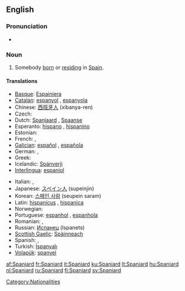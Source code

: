 ==English==

===Pronunciation===
* {{audio|en-us-Spaniard.ogg|Audio (US)}}

===Noun===
{{en-noun}}

# Somebody [[born]] or [[reside|residing]] in [[Spain]].

====Translations====
{{trans-top|somebody from Spain}}
* [[Basque]]: [[Espainiera]]
* [[Catalan]]: [[espanyol]] {{m}}, [[espanyola]] {{f}}
* Chinese: [[西班牙人]] (xibanya-ren)
* Czech: {{t-|cs|Španěl|m}}
* Dutch: [[Spanjaard]] {{m}}, [[Spaanse]] {{f}}
* Esperanto: [[hispano]] {{m}}, [[hispanino]] {{f}}
* Estonian: {{t-|et|hispaanlane}}
* French: {{t+|fr|espagnol|m}}, {{t+|fr|espagnole|f}}
* [[Galician]]: [[español]] {{m}}, [[española]] {{f}}
* German: {{t+|de|Spanier|m}}, {{t+|de|Spanierin|f}}
* Greek: {{t+|el|Ισπανός|m|sc=Grek}}
* Icelandic: [[Spánverji]] {{m}}
* [[Interlingua]]: [[espaniol]]
{{trans-mid}}
* Italian: {{t+|it|spagnolo|m}}, {{t+|it|spagnola|f}}
* Japanese: [[スペイン人]] (supeinjin)
* Korean: [[스페인 사람]] (seupein saram)
* Latin: [[hispanicus]] {{m}}, [[hispanica]] {{f}}
* Norwegian: {{t-|no|spanjol|m}}
* Portuguese: [[espanhol]] {{m}}, [[espanhola]] {{f}}
* Romanian: {{t-|ro|spaniol|m}}, {{t+|ro|spaniolă|f}}
* Russian: [[Испанец]] (Ispanets)
* [[Scottish Gaelic]]: [[Spàinneach]] {{m}}
* Spanish: {{t+|es|español|m}}, {{t+|es|española|f}}
* Turkish: [[İspanyalı]]
* [[Volapük]]: [[spanyel]]
{{trans-bottom}}

[[Category:Nationalities]]

[[af:Spaniard]]
[[fr:Spaniard]]
[[it:Spaniard]]
[[ku:Spaniard]]
[[lt:Spaniard]]
[[hu:Spaniard]]
[[nl:Spaniard]]
[[ru:Spaniard]]
[[fi:Spaniard]]
[[sv:Spaniard]]